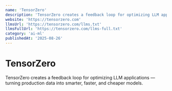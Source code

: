```yaml
---
name: 'TensorZero'
description: 'TensorZero creates a feedback loop for optimizing LLM applications — turning production data into smarter, faster, and cheaper models.'
website: 'https://tensorzero.com'
llmsUrl: 'https://tensorzero.com/llms.txt'
llmsFullUrl: 'https://tensorzero.com/llms-full.txt'
category: 'ai-ml'
publishedAt: '2025-08-26'
---
```


# TensorZero

TensorZero creates a feedback loop for optimizing LLM applications — turning production data into smarter, faster, and cheaper models.
